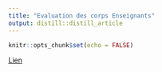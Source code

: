 ```yaml
---
title: "Evaluation des corps Enseignants"
output: distill::distill_article
---
```


```r
knitr::opts_chunk$set(echo = FALSE)
```

<a href="https://forms.office.com/Pages/DesignPageV2.aspx?origin=NeoPortalPage&subpage=design&collectionid=3fvhlt952oa9onlifmo2p3&id=TWbW27lO60aZ2FxDuhU8YXtyIxL24E5LgGv3yrGcR75UOElOTkM1TlhVR1Q1VEwyRUo4VEZQR0NLMi4u" target="_blank">Lien</a>